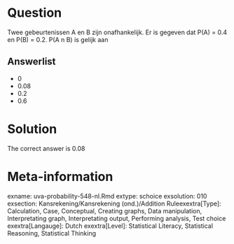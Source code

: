 Question
========

Twee gebeurtenissen A en B zijn onafhankelijk. Er is gegeven dat P(A) = 0.4 en P(B) = 0.2. P(A n B) is gelijk aan 

Answerlist
----------
* 0
* 0.08
* 0.2
* 0.6

Solution
========

The correct answer is  0.08 

Meta-information
================
exname: uva-probability-548-nl.Rmd 
extype: schoice 
exsolution: 010 
exsection: Kansrekening/Kansrekening (ond.)/Addition Ruleexextra[Type]: Calculation, Case, Conceptual, Creating graphs, Data manipulation, Interpretating graph, Interpretating output, Performing analysis, Test choice 
exextra[Langauge]: Dutch 
exextra[Level]: Statistical Literacy, Statistical Reasoning, Statistical Thinking 
